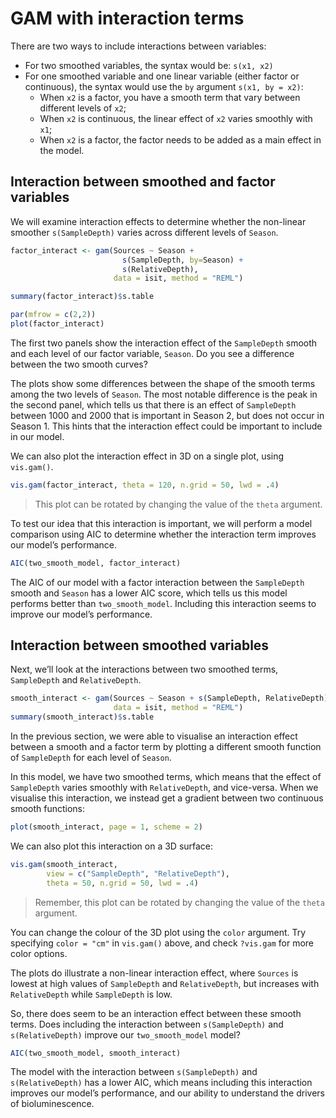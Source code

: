 # GAM with interaction terms

There are two ways to include interactions between variables:

- For two smoothed variables, the syntax would be: `s(x1, x2)`
- For one smoothed variable and one linear variable (either factor or continuous), the syntax would use the `by` argument `s(x1, by = x2)`:
  - When `x2` is a factor, you have a smooth term that vary between different levels of `x2`;
  - When `x2` is continuous, the linear effect of `x2` varies smoothly with `x1`;
  - When `x2` is a factor, the factor needs to be added as a main effect in the model.


## Interaction between smoothed and factor variables

We will examine interaction effects to determine whether the non-linear smoother `s(SampleDepth)` varies across different levels of `Season`.

```r
factor_interact <- gam(Sources ~ Season + 
                         s(SampleDepth, by=Season) + 
                         s(RelativeDepth), 
                       data = isit, method = "REML")

summary(factor_interact)$s.table
```

```r
par(mfrow = c(2,2))
plot(factor_interact)
```

:::explanation
The first two panels show the interaction effect of the `SampleDepth` smooth and each level of our factor variable, `Season`. Do you see a difference between the two smooth curves?
:::

The plots show some differences between the shape of the smooth terms among the two levels of `Season`. The most notable difference is the peak in the second panel, which tells us that there is an effect of `SampleDepth` between 1000 and 2000 that is important in Season 2, but does not occur in Season 1. This hints that the interaction effect could be important to include in our model.

We can also plot the interaction effect in 3D on a single plot, using `vis.gam()`.

```r
vis.gam(factor_interact, theta = 120, n.grid = 50, lwd = .4)
```
> This plot can be rotated by changing the value of the `theta` argument.


To test our idea that this interaction is important, we will perform a model comparison using AIC to determine whether the interaction term improves our model's performance.

```r
AIC(two_smooth_model, factor_interact)
```

The AIC of our model with a factor interaction between the `SampleDepth` smooth and `Season` has a lower AIC score, which tells us this model performs better than `two_smooth_model`. Including this interaction seems to improve our model's performance.


## Interaction between smoothed variables

Next, we'll look at the interactions between two smoothed terms, `SampleDepth` and `RelativeDepth`.

```r
smooth_interact <- gam(Sources ~ Season + s(SampleDepth, RelativeDepth), 
                       data = isit, method = "REML")
summary(smooth_interact)$s.table
```

In the previous section, we were able to visualise an interaction effect between a smooth and a factor term by plotting a different smooth function of `SampleDepth` for each level of `Season`. 

In this model, we have two smoothed terms, which means that the effect of `SampleDepth` varies smoothly with `RelativeDepth`, and vice-versa. When we visualise this interaction, we instead get a gradient between two continuous smooth functions:

```r
plot(smooth_interact, page = 1, scheme = 2)
```

We can also plot this interaction on a 3D surface:

```r
vis.gam(smooth_interact, 
        view = c("SampleDepth", "RelativeDepth"), 
        theta = 50, n.grid = 50, lwd = .4)
```
> Remember, this plot can be rotated by changing the value of the `theta` argument.

:::explanation
You can change the colour of the 3D plot using the `color` argument. Try specifying `color = "cm"` in `vis.gam()` above, and check `?vis.gam` for more color options.
:::

The plots do illustrate a non-linear interaction effect, where `Sources` is lowest at high values of `SampleDepth` and `RelativeDepth`, but increases with `RelativeDepth` while `SampleDepth` is low.

So, there does seem to be an interaction effect between these smooth terms. Does including the interaction between `s(SampleDepth)` and `s(RelativeDepth)` improve our `two_smooth_model` model?

```r
AIC(two_smooth_model, smooth_interact)
```

The model with the interaction between `s(SampleDepth)` and `s(RelativeDepth)` has a lower AIC, which means including this interaction improves our model's performance, and our ability to understand the drivers of bioluminescence. 